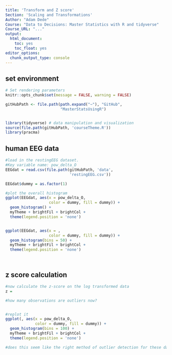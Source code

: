 ```yaml
---
title: 'Transform and Z score'
Section: 'Scaling and Transformations'
Author: "Adam Dede"
Course: "Data to Decisions: Master Statistics with R and tidyverse"
Course_URL: "..." 
output:
  html_document:
    toc: yes
    toc_float: yes
editor_options:
  chunk_output_type: console
---
```



## set environment

```r

# Set rendering parameters
knitr::opts_chunk$set(message = FALSE, warning = FALSE)

gitHubPath <- file.path(path.expand("~"), "GitHub", 
                        "MasterStatsUsingR")


library(tidyverse) # data manipulation and visualization
source(file.path(gitHubPath, 'courseTheme.R'))
library(pracma)

```
## human EEG data 

```r
#load in the restingEEG dataset. 
#Key variable name: pow_delta_O
EEGdat = read.csv(file.path(gitHubPath, 'data',
                            'restingEEG.csv'))

EEGdat$dummy = as.factor(1) 

#plot the overall histogram 
ggplot(EEGdat, aes(x = pow_delta_O, 
                   color = dummy, fill = dummy)) + 
  geom_histogram() + 
  myTheme + brightFil + brightCol +
  theme(legend.position = 'none')


ggplot(EEGdat, aes(x = , 
                   color = dummy, fill = dummy)) + 
  geom_histogram(bins = 50) + 
  myTheme + brightFil + brightCol +
  theme(legend.position = 'none')




```

## z score calculation  

```r

#now calculate the z-score on the log transformed data
z = 

#how many observations are outliers now? 


#replot it
ggplot(, aes(x = pow_delta_O, 
             color = dummy, fill = dummy)) + 
  geom_histogram(bins = 100) + 
  myTheme + brightFil + brightCol +
  theme(legend.position = 'none')

#does this seem like the right method of outlier detection for these data? 

```


